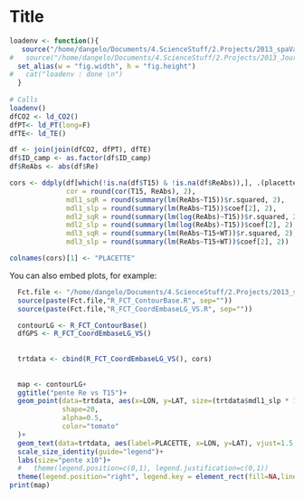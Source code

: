 Title
========================================================


```r
loadenv <- function(){
   source("/home/dangelo/Documents/4.ScienceStuff/2.Projects/2013_spaVar_LG/src/load.R")
#   source("/home/dangelo/Documents/4.ScienceStuff/2.Projects/2013_JourNuit/src/3_functions/reportFn.R")
  set_alias(w = "fig.width", h = "fig.height") 
#   cat("loadenv : done \n")
  }
 
# Calls
loadenv()
dfCO2 <- ld_CO2()
dfPT<- ld_PT(long=F)
dfTE<- ld_TE()

df <- join(join(dfCO2, dfPT), dfTE)
df$ID_camp <- as.factor(df$ID_camp)
df$ReAbs <- abs(df$Re)

cors <- ddply(df[which(!is.na(df$T15) & !is.na(df$ReAbs)),], .(placette), summarise, 
              cor = round(cor(T15, ReAbs), 2), 
              mdl1_sqR = round(summary(lm(ReAbs~T15))$r.squared, 2),
              mdl1_slp = round(summary(lm(ReAbs~T15))$coef[2], 2),
              mdl2_sqR = round(summary(lm(log(ReAbs)~T15))$r.squared, 2),
              mdl2_slp = round(summary(lm(log(ReAbs)~T15))$coef[2], 2),
              mdl3_sqR = round(summary(lm(ReAbs~T15+WT))$r.squared, 2),
              mdl3_slp = round(summary(lm(ReAbs~T15+WT))$coef[2], 2))

colnames(cors)[1] <- "PLACETTE"
```

You can also embed plots, for example:

```r

  Fct.file <- "/home/dangelo/Documents/4.ScienceStuff/2.Projects/2013_spaVar_LG/src/commons/"
  source(paste(Fct.file,"R_FCT_ContourBase.R", sep=""))
  source(paste(Fct.file,"R_FCT_CoordEmbaseLG_VS.R", sep=""))

  contourLG <- R_FCT_ContourBase()
  dfGPS <- R_FCT_CoordEmbaseLG_VS()
  
  
  trtdata <- cbind(R_FCT_CoordEmbaseLG_VS(), cors)
  
  
  map <- contourLG+ 
  ggtitle("pente Re vs T15")+
  geom_point(data=trtdata, aes(x=LON, y=LAT, size=(trtdata$mdl1_slp * 10)), 
             shape=20,
             alpha=0.5,
             color="tomato"
  )+
  geom_text(data=trtdata, aes(label=PLACETTE, x=LON, y=LAT), vjust=1.5, color="black", size=4)+
  scale_size_identity(guide="legend")+
  labs(size="pente x10")+
  #   theme(legend.position=c(0,1), legend.justification=c(0,1))
  theme(legend.position="right", legend.key = element_rect(fill=NA,linetype="blank"))
print(map)
```




